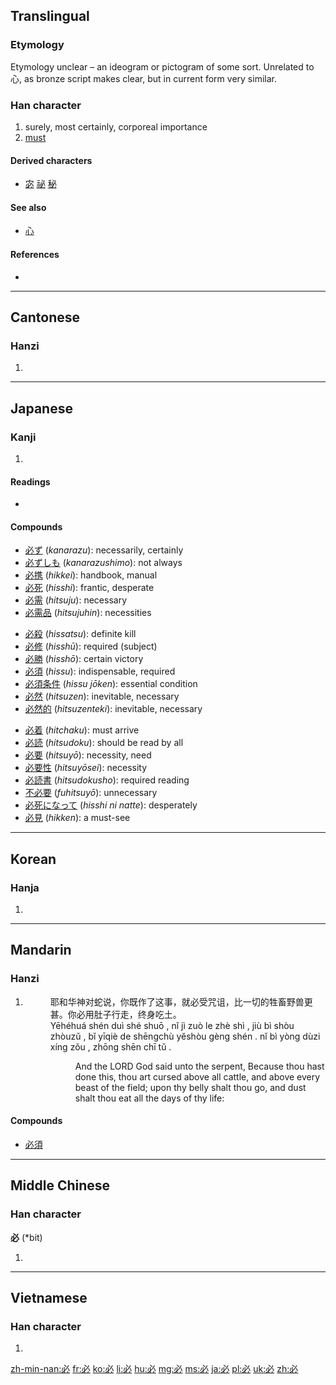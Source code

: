 ==Translingual==
===Etymology===
Etymology unclear – an ideogram or pictogram of some sort. Unrelated to 心, as bronze script makes clear, but in current form very similar.

===Han character===
{{Han char|rn=61|rad=心|as=01|sn=5|four=3300<sub>0</sub>|canj=心竹 (PH)|ids=⿻[[心]][[丿]]}}

# surely, most certainly, corporeal importance
# [[must]]

====Derived characters====
* [[宓]] [[祕]] [[秘]]

====See also====
* [[心]] <!-- graphically similar -->

====References====
* {{Han ref|kx=0375.020|dkj=10299|dj=0701.040|hdz=42267.020|uh=5FC5|ud=24517|bh=A5B2|bd=42418}}

----

==Cantonese==

===Hanzi===
{{yue-hanzi|jyut=[[bit1]]|y=bit1}}

# {{defn|lang=yue|sort=心01}}

----

==Japanese==

===Kanji===
{{ja-kanji|grade=4|rs=心01}}

# {{defn|lang=ja|sort=心01}}

====Readings====
* {{ja-readings|on=[[ひつ]] (''hitsu'')|kun=[[かならず]] ([[必ず]], ''kanarazu'')|nanori=[[さだ]] (''sada''), [[さだむ]] (''sadamu'')}}

====Compounds====
{{top3}}
* [[必ず]] (''kanarazu''): necessarily, certainly
* [[必ずしも]] (''kanarazushimo''): not always
* [[必携]] (''hikkei''): handbook, manual
* [[必死]] (''hisshi''): frantic, desperate
* [[必需]] (''hitsuju''): necessary
* [[必需品]] (''hitsujuhin''): necessities
{{mid3}}
* [[必殺]] (''hissatsu''): definite kill
* [[必修]] (''hisshū''): required (subject)
* [[必勝]] (''hisshō''): certain victory
* [[必須]] (''hissu''): indispensable, required
* [[必須条件]] (''hissu jōken''): essential condition
* [[必然]] (''hitsuzen''): inevitable, necessary
* [[必然的]] (''hitsuzenteki''): inevitable, necessary
{{mid3}}
* [[必着]] (''hitchaku''): must arrive
* [[必読]] (''hitsudoku''): should be read by all
* [[必要]] (''hitsuyō''): necessity, need
* [[必要性]] (''hitsuyōsei''): necessity
* [[必読書]] (''hitsudokusho''): required reading
* [[不必要]] (''fuhitsuyō''): unnecessary
* [[必死になって]] (''hisshi ni natte''): desperately
* [[必見]] (''hikken''): a must-see
{{bottom}}
----

==Korean==

===Hanja===
{{ko-hanja|hangeul=필|eumhun=|rv=pil|mr=p'il|y=phil}}

# {{defn|lang=ko|sort=心01}}

----

==Mandarin==

===Hanzi===
{{cmn-hanzi|pin=[[bì]] ([[bi4]])|wg=pi<sup>4</sup>}}

# {{defn|lang=cmn|sort=心01}}
#: 耶和华神对蛇说，你既作了这事，就必受咒诅，比一切的牲畜野兽更甚。你必用肚子行走，终身吃土。
#: Yēhéhuá shén duì shé shuō , nǐ jì zuò le zhè shì , jiù bì shòu zhòuzǔ , bǐ yīqiè de shēngchù yĕshòu gèng shén . nǐ bì yòng dùzi xíng zǒu , zhōng shēn chī tǔ . 
#:: And the LORD God said unto the serpent, Because thou hast done this, thou art cursed above all cattle, and above every beast of the field; upon thy belly shalt thou go, and dust shalt thou eat all the days of thy life: 

====Compounds====
* [[必須]]

----

==Middle Chinese==

===Han character===
'''必''' (*bit)<!--asterisk indicates that this is a reconstructed pronunciation-->

# {{defn|lang=zhx-mid|sort=心01}}

----

==Vietnamese==

===Han character===
{{vi-hantu|[[tất]], [[ắt]]|rs=心01}}

# {{defn|lang=vi|sort=心01}}

[[zh-min-nan:必]]
[[fr:必]]
[[ko:必]]
[[li:必]]
[[hu:必]]
[[mg:必]]
[[ms:必]]
[[ja:必]]
[[pl:必]]
[[uk:必]]
[[zh:必]]
